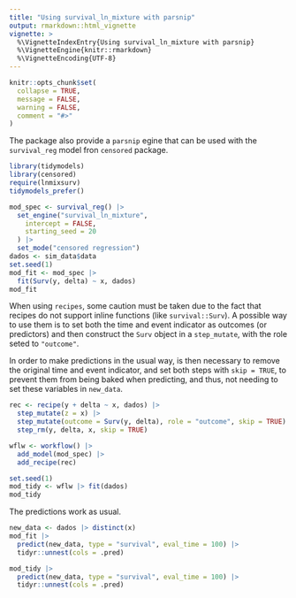 ```yaml
---
title: "Using survival_ln_mixture with parsnip"
output: rmarkdown::html_vignette
vignette: >
  %\VignetteIndexEntry{Using survival_ln_mixture with parsnip}
  %\VignetteEngine{knitr::rmarkdown}
  %\VignetteEncoding{UTF-8}
---
```


```r
knitr::opts_chunk$set(
  collapse = TRUE,
  message = FALSE,
  warning = FALSE,
  comment = "#>"
)
```

The package also provide a `parsnip` egine that can be used with the `survival_reg` model fron `censored` package.

```r
library(tidymodels)
library(censored)
require(lnmixsurv)
tidymodels_prefer()

mod_spec <- survival_reg() |>
  set_engine("survival_ln_mixture",
    intercept = FALSE,
    starting_seed = 20
  ) |>
  set_mode("censored regression")
dados <- sim_data$data
set.seed(1)
mod_fit <- mod_spec |>
  fit(Surv(y, delta) ~ x, dados)
mod_fit
```

When using `recipes`, some caution must be taken due to the fact that recipes do not support inline functions (like `survival::Surv`).
A possible way to use them is to set both the time and event indicator as outcomes (or predictors) and then construct the `Surv` object
in a `step_mutate`, with the role seted to `"outcome"`. 

In order to make predictions in the usual way, is then necessary to remove the original time and event indicator, and set 
both steps with `skip = TRUE`, to prevent them from being baked when predicting, and thus, not needing to set these variables in
`new_data`.

```r
rec <- recipe(y + delta ~ x, dados) |>
  step_mutate(z = x) |>
  step_mutate(outcome = Surv(y, delta), role = "outcome", skip = TRUE) |>
  step_rm(y, delta, x, skip = TRUE)

wflw <- workflow() |>
  add_model(mod_spec) |>
  add_recipe(rec)

set.seed(1)
mod_tidy <- wflw |> fit(dados)
mod_tidy
```

The predictions work as usual.

```r
new_data <- dados |> distinct(x)
mod_fit |>
  predict(new_data, type = "survival", eval_time = 100) |>
  tidyr::unnest(cols = .pred)

mod_tidy |>
  predict(new_data, type = "survival", eval_time = 100) |>
  tidyr::unnest(cols = .pred)
```
